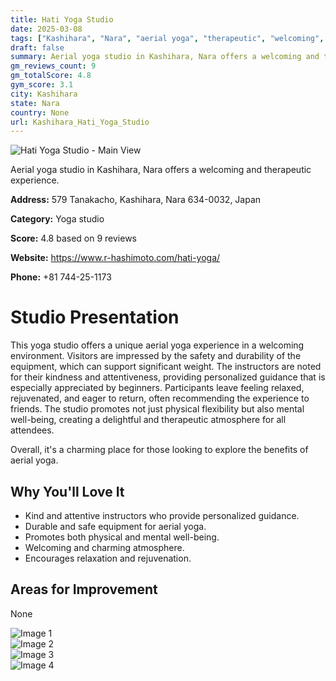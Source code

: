 ```yaml
---
title: Hati Yoga Studio
date: 2025-03-08
tags: ["Kashihara", "Nara", "aerial yoga", "therapeutic", "welcoming", "Kashihara"]  
draft: false
summary: Aerial yoga studio in Kashihara, Nara offers a welcoming and therapeutic experience.
gm_reviews_count: 9
gm_totalScore: 4.8
gym_score: 3.1
city: Kashihara
state: Nara
country: None
url: Kashihara_Hati_Yoga_Studio
---
```


<div className="aspect-[16/9] relative my-8">
  <img 
    src="https://lh5.googleusercontent.com/p/AF1QipO3xpJxkrd3BXiKQPNZEqy6pHk6dNtq5k4JHDKi=w1920-h1080-k-no"
    alt="Hati Yoga Studio - Main View"
    className="object-cover absolute inset-0 w-full h-full rounded-lg"
  />
</div>

Aerial yoga studio in Kashihara, Nara offers a welcoming and therapeutic experience.

**Address:** 579 Tanakacho, Kashihara, Nara 634-0032, Japan

**Category:** Yoga studio

**Score:** 4.8 based on 9 reviews

**Website:** https://www.r-hashimoto.com/hati-yoga/

**Phone:** +81 744-25-1173

# Studio Presentation

This yoga studio offers a unique aerial yoga experience in a welcoming environment. Visitors are impressed by the safety and durability of the equipment, which can support significant weight. The instructors are noted for their kindness and attentiveness, providing personalized guidance that is especially appreciated by beginners. Participants leave feeling relaxed, rejuvenated, and eager to return, often recommending the experience to friends. The studio promotes not just physical flexibility but also mental well-being, creating a delightful and therapeutic atmosphere for all attendees.

Overall, it's a charming place for those looking to explore the benefits of aerial yoga.

## Why You'll Love It

- Kind and attentive instructors who provide personalized guidance.
- Durable and safe equipment for aerial yoga.
- Promotes both physical and mental well-being.
- Welcoming and charming atmosphere.
- Encourages relaxation and rejuvenation.

## Areas for Improvement

None

<div className="grid grid-cols-1 xl:grid-cols-2 gap-4 my-8">
<div className="aspect-[4/3] relative"><img src="https://lh5.googleusercontent.com/p/AF1QipP057nunblaYflchYU79vDDBuhOcMN8ho8bPsbI=w1920-h1080-k-no" alt="Image 1" className="object-cover absolute inset-0 w-full h-full rounded-lg" /></div>
<div className="aspect-[4/3] relative"><img src="https://lh5.googleusercontent.com/p/AF1QipMUlQskXnZ3wXsUcR1eRd2jlo5ZfL0Ur4BpzbYs=w1920-h1080-k-no" alt="Image 2" className="object-cover absolute inset-0 w-full h-full rounded-lg" /></div>
<div className="aspect-[4/3] relative"><img src="https://lh5.googleusercontent.com/p/AF1QipNCEhCnJF50hSPKuLi6bxWTLML2a6bVp1aIBsn9=w1920-h1080-k-no" alt="Image 3" className="object-cover absolute inset-0 w-full h-full rounded-lg" /></div>
<div className="aspect-[4/3] relative"><img src="https://lh5.googleusercontent.com/p/AF1QipPUx68F3U4Afo3qCiex6EzYDWHIoV7ovk_ZjsEp=w1920-h1080-k-no" alt="Image 4" className="object-cover absolute inset-0 w-full h-full rounded-lg" /></div>
</div>